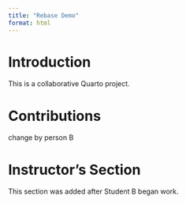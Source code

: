 ```yaml
---
title: "Rebase Demo"
format: html
---
```


# Introduction

This is a collaborative Quarto project.

# Contributions


change by person B

<!-- Student sections will go here -->

# Instructor's Section

This section was added after Student B began work.

